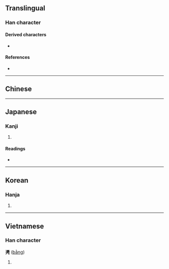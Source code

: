 {{also|憑}}
{{character info/new}}
==Translingual==

===Han character===
{{Han char|rn=16|rad=几|as=12|sn=14|four=|canj=IFHN|ids=⿱馮几}}

====Derived characters====
* {{l|mul|[[𥖬]], [[𦡻]], [[𦿅]], [[𨆱]], [[𣰜]]}}

====References====
* {{Han ref|kx=0134.370|dkj=01798|dj=0300.220|hdz=10278.190|uh=51F4|ud=20980}}

----

==Chinese==
{{zh-see|憑|v}}

----

==Japanese==

===Kanji===
{{ja-kanji|grade=|rs=几12}}

# {{defn|lang=ja|sort=几12}}

====Readings====
* {{ja-readings|on=[[ひょう]] (hyō)|kun=}}

----

==Korean==

===Hanja===
{{ko-hanja|hangeul=빙|rv=bing|mr=ping|y=ping}}

# {{defn|lang=ko|sort=几12}}

----

==Vietnamese==

===Han character===
'''凴''' ([[bằng]])

# {{defn|lang=vi}}

{{cln|vi|Han tu}}